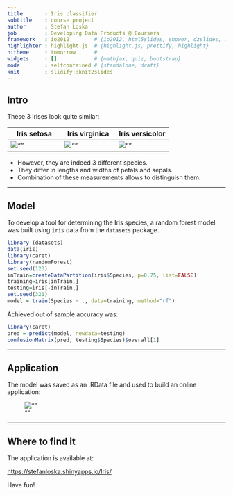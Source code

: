 ```yaml
---
title       : Iris classifier
subtitle    : course project
author      : Stefan Loska
job         : Developing Data Products @ Coursera
framework   : io2012        # {io2012, html5slides, shower, dzslides, ...}
highlighter : highlight.js  # {highlight.js, prettify, highlight}
hitheme     : tomorrow      # 
widgets     : []            # {mathjax, quiz, bootstrap}
mode        : selfcontained # {standalone, draft}
knit        : slidify::knit2slides
---
```


## Intro
These 3 irises look quite similar:

Iris setosa | Iris virginica | Iris versicolor
------------- | ------------- | -------------
![""](assets/img/setosa.jpg)  | ![""](assets/img/versicolor.jpg) | ![""](assets/img/virginica.jpg)

* However, they are indeed 3 different species.
* They differ in lengths and widths of petals and sepals.
* Combination of these measurements allows to distinguish them.

---

## Model
To develop a tool for determining the Iris species, a random forest model was built using `iris` data from the `datasets` package.

```r
library (datasets)
data(iris)
library(caret)
library(randomForest)
set.seed(123)
inTrain=createDataPartition(iris$Species, p=0.75, list=FALSE)
training=iris[inTrain,]
testing=iris[-inTrain,]
set.seed(321)
model = train(Species ~ ., data=training, method="rf")
```

Achieved out of sample accuracy was:

```r
library(caret)
pred = predict(model, newdata=testing)
confusionMatrix(pred, testing$Species)$overall[1]
```

---

## Application

The model was saved as an .RData file and used to build an online application:

![""](assets/img/screen.png)

---

## Where to find it

The application is available at:

[https://stefanloska.shinyapps.io/Iris/](https://stefanloska.shinyapps.io/Iris/)

Have fun!




